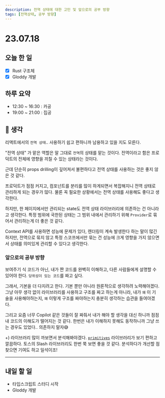 ```yaml
---
description: 전역 상태에 대한 고민 및 앞으로의 공부 방향
tags: [전역상태, 공부 방향]
---
```

# 23.07.18

## 오늘 한 일

- [x] Rust 구조체
- [x] Gloddy 개발

## 하루 요약

- 12:30 ~ 16:30 : 카공
- 19:00 ~ 21:00 : 집공

## 🤔 생각

리액트에서의 `전역 상태`.. 사용하기 쉽고 편하니까 남용하고 있을 지도 모른다.

"전역 상태" 가 맡은 역할은 말 그대로 `전역`의 상태를 맡는 것이다. 전역이라고 함은 프로덕트의 전체에 영향을 끼칠 수 있는 상태라는 것이다.

근데 단순히 props drilling이 깊어져서 불편하다고 전역 상태를 사용하는 것은 좋지 않은 것 같다.

프로덕트가 점점 커지고, 컴포넌트를 분리를 많이 하게되면서 복잡해지니 전역 상태로 관리하게 되는 경우가 많다. 물론 꼭 필요한 상황에서는 전역 상태를 사용해도 좋다고 생각한다.

하지만, 한 페이지에서만 관리되는 state도 전역 상태 라이브러리에 의존하는 건 아니라고 생각한다. 특정 범위에 국한된 상태는 그 범위 내에서 관리하기 위해 `Provider`로 묶어서 관리하는게 더 좋은 것 같다.

Context API를 사용하면 성능에 문제가 있다, 렌더링이 계속 발생한다 하는 말이 많긴 하지만, 전역으로 묶지 않고 특정 스코프에서만 묶는 건 성능에 크게 영향을 가지 않으면서 상태를 의미있게 관리할 수 있다고 생각한다.

### 앞으로의 공부 방향

보여주기 식 코드가 아닌, 내가 짠 코드를 완벽히 이해하고, 다른 사람들에게 설명할 수 있어야 한다. `당위성이 있는 코드`를 짜고 싶다.

그래서, 기본을 더 다지려고 한다. 기본 뿐만 아니라 원론적으로 생각하려 노력해야겠다. 그냥 아무 생각 없이 라이브러리를 사용하고 구조를 짜고 하는게 아니라, 내가 `왜` 이 기술을 사용해야하는지, `왜` 이렇게 구조를 짜야하는지 충분히 생각하는 습관을 들여야겠다.

그리고 요즘 너무 Copilot 같은 것들이 잘 짜줘서 내가 해야 할 생각을 대신 하니까 점점 내 코드의 이해도가 떨어지는 것 같다. 한번은 내가 이해하지 못해도 동작하니까 그냥 쓰는 경우도 있었다.. 의존하지 말자😅

+) 라이브러리 많이 까보면서 분석해봐야겠다. [`primitives`](https://github.com/radix-ui/primitives) 라이브러리가 보기 편하고 깔끔하다. 토스의 Slash 라이브러리도 한번 쭉 보면 좋을 것 같다. 분석하다가 개선할 점 찾으면 기여도 하고 일석이조!

---

## 내일 할 일

- 타입스크립트 스터디 시작
- Gloddy 개발
